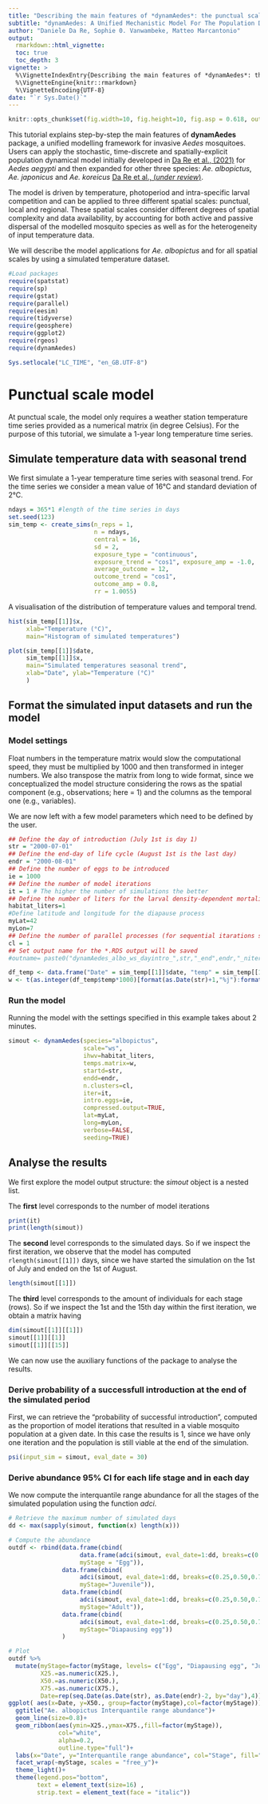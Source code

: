 ```yaml
---
title: "Describing the main features of *dynamAedes*: the punctual scale model"
subtitle: "dynamAedes: A Unified Mechanistic Model For The Population Dynamics Of Invasive *Aedes* Mosquitoes."
author: "Daniele Da Re, Sophie 0. Vanwambeke, Matteo Marcantonio"
output: 
  rmarkdown::html_vignette:
  toc: true
  toc_depth: 3
vignette: >
  %\VignetteIndexEntry{Describing the main features of *dynamAedes*: the punctual scale model}
  %\VignetteEngine{knitr::rmarkdown}
  %\VignetteEncoding{UTF-8}
date: "`r Sys.Date()`"
---
```


```r
knitr::opts_chunk$set(fig.width=10, fig.height=10, fig.asp = 0.618, out.width = "95%", fig.align = "center", fig.dpi = 150, collapse = FALSE, comment = "#") 
```

This tutorial explains step-by-step the main features of **dynamAedes** package, a unified modelling framework for invasive *Aedes* mosquitoes. Users can apply the stochastic, time-discrete and spatially-explicit population dynamical model initially developed in [Da Re et al., (2021)](https://doi.org/10.1016/j.ecoinf.2020.101180) for *Aedes aegypti* and then expanded for other three species: *Ae. albopictus*, *Ae. japonicus* and *Ae. koreicus* [Da Re et al., (*under review*)](http://dx.doi.org/10.1101/2021.12.21.473628).

The model is driven by temperature, photoperiod and intra-specific larval competition and can be applied to three different spatial scales: punctual, local and regional. These spatial scales consider different degrees of spatial complexity and data availability, by accounting for both active and passive dispersal of the modelled mosquito species as well as for the heterogeneity of input temperature data.

We will describe the model applications for *Ae. albopictus* and for all spatial scales by using a simulated temperature dataset.

```r
#Load packages
require(spatstat)
require(sp)
require(gstat)
require(parallel)
require(eesim)
require(tidyverse)
require(geosphere)
require(ggplot2)
require(rgeos)
require(dynamAedes)

Sys.setlocale("LC_TIME", "en_GB.UTF-8")  
```

# Punctual scale model
At punctual scale, the model only requires a weather station temperature time series provided as a numerical matrix (in degree Celsius). For the purpose of this tutorial, we simulate a 1-year long temperature time series.

## Simulate temperature data with seasonal trend
We first simulate a 1-year temperature time series with seasonal trend. For the time series we consider a mean value of 16°C and standard deviation of 2°C.

```r
ndays = 365*1 #length of the time series in days
set.seed(123)
sim_temp <- create_sims(n_reps = 1, 
                        n = ndays, 
                        central = 16, 
                        sd = 2, 
                        exposure_type = "continuous", 
                        exposure_trend = "cos1", exposure_amp = -1.0, 
                        average_outcome = 12,
                        outcome_trend = "cos1",
                        outcome_amp = 0.8, 
                        rr = 1.0055)
```

A visualisation of the distribution of temperature values and temporal trend.
```r
hist(sim_temp[[1]]$x, 
     xlab="Temperature (°C)", 
     main="Histogram of simulated temperatures")

plot(sim_temp[[1]]$date,
     sim_temp[[1]]$x,
     main="Simulated temperatures seasonal trend", 
     xlab="Date", ylab="Temperature (°C)"
     )
```

## Format the simulated input datasets and run the model
### Model settings
Float numbers in the temperature matrix would slow the computational speed, they must be multiplied by 1000 and then transformed in integer numbers. We also transpose the matrix from long to wide format, since we conceptualized the model structure considering the rows as the spatial component (e.g., observations; here = 1) and the columns as the temporal one (e.g., variables).

We are now left with a few model parameters which need to be defined by the user.
```r
## Define the day of introduction (July 1st is day 1)
str = "2000-07-01"
## Define the end-day of life cycle (August 1st is the last day)
endr = "2000-08-01"
## Define the number of eggs to be introduced
ie = 1000
## Define the number of model iterations
it = 1 # The higher the number of simulations the better
## Define the number of liters for the larval density-dependent mortality
habitat_liters=1
#Define latitude and longitude for the diapause process
myLat=42
myLon=7
## Define the number of parallel processes (for sequential itarations set nc=1)
cl = 1
## Set output name for the *.RDS output will be saved
#outname= paste0("dynamAedes_albo_ws_dayintro_",str,"_end",endr,"_niters",it,"_neggs",ie)
```

```r
df_temp <- data.frame("Date" = sim_temp[[1]]$date, "temp" = sim_temp[[1]]$x)
w <- t(as.integer(df_temp$temp*1000)[format(as.Date(str)+1,"%j"):format(as.Date(endr)+1,"%j")])
```

### Run the model
Running the model with the settings specified in this example takes about 2 minutes.
```r
simout <- dynamAedes(species="albopictus", 
                     scale="ws",  
                     ihwv=habitat_liters,  
                     temps.matrix=w,  
                     startd=str, 
                     endd=endr,  
                     n.clusters=cl, 
                     iter=it,  
                     intro.eggs=ie,  
                     compressed.output=TRUE, 
                     lat=myLat, 
                     long=myLon,
                     verbose=FALSE,
                     seeding=TRUE)
```

## Analyse the results
We first explore the model output structure: the *simout* object is a nested list.

The **first** level corresponds to the number of model iterations
```r
print(it)
print(length(simout))
```
The **second** level corresponds to the simulated days.
So if we inspect the first iteration, we observe that the model has computed `rlength(simout[[1]])` days, since we have started the simulation on the 1st of July and ended on the 1st of August.

```r
length(simout[[1]])
```

The **third** level corresponds to the amount of individuals for each stage (rows).
So if we inspect the 1st and the 15th day within the first iteration, we obtain a matrix having
```r
dim(simout[[1]][[1]])
simout[[1]][[1]]
simout[[1]][[15]]
```
We can now use the auxiliary functions of the package to analyse the results. 

### Derive probability of a successfull introduction at the end of the simulated period
First, we can retrieve the "probability of successful introduction", computed as the proportion of model
iterations that resulted in a viable mosquito population at a given date. In this case the results is 1, since we have only one iteration and the population is still viable at the end of the simulation.

```r
psi(input_sim = simout, eval_date = 30)
```

### Derive abundance 95% CI for each life stage and in each day
We now compute the interquantile range abundance for all the stages of the simulated population using the function *adci*.
```r
# Retrieve the maximum number of simulated days
dd <- max(sapply(simout, function(x) length(x)))

# Compute the abundance
outdf <- rbind(data.frame(cbind(
                    data.frame(adci(simout, eval_date=1:dd, breaks=c(0.25,0.50,0.75), st=1)), 
                    myStage = "Egg")),
               data.frame(cbind(
                    adci(simout, eval_date=1:dd, breaks=c(0.25,0.50,0.75), st=2), 
                    myStage="Juvenile")),
               data.frame(cbind(
                    adci(simout, eval_date=1:dd, breaks=c(0.25,0.50,0.75), st=3), 
                    myStage="Adult")),
               data.frame(cbind(
                    adci(simout, eval_date=1:dd, breaks=c(0.25,0.50,0.75), st=4), 
                    myStage="Diapausing egg"))
               )

# Plot
outdf %>% 
  mutate(myStage=factor(myStage, levels= c("Egg", "Diapausing egg", "Juvenile", "Adult")), 
         X25.=as.numeric(X25.), 
         X50.=as.numeric(X50.),
         X75.=as.numeric(X75.), 
         Date=rep(seq.Date(as.Date(str), as.Date(endr)-2, by="day"),4)) %>% 
ggplot( aes(x=Date, y=X50., group=factor(myStage),col=factor(myStage))) +
  ggtitle("Ae. albopictus Interquantile range abundance")+
  geom_line(size=0.8)+
  geom_ribbon(aes(ymin=X25.,ymax=X75.,fill=factor(myStage)),
              col="white",
              alpha=0.2,
              outline.type="full")+
  labs(x="Date", y="Interquantile range abundance", col="Stage", fill="Stage")+
  facet_wrap(~myStage, scales = "free_y")+
  theme_light()+
  theme(legend.pos="bottom",  
        text = element_text(size=16) , 
        strip.text = element_text(face = "italic"))
```
